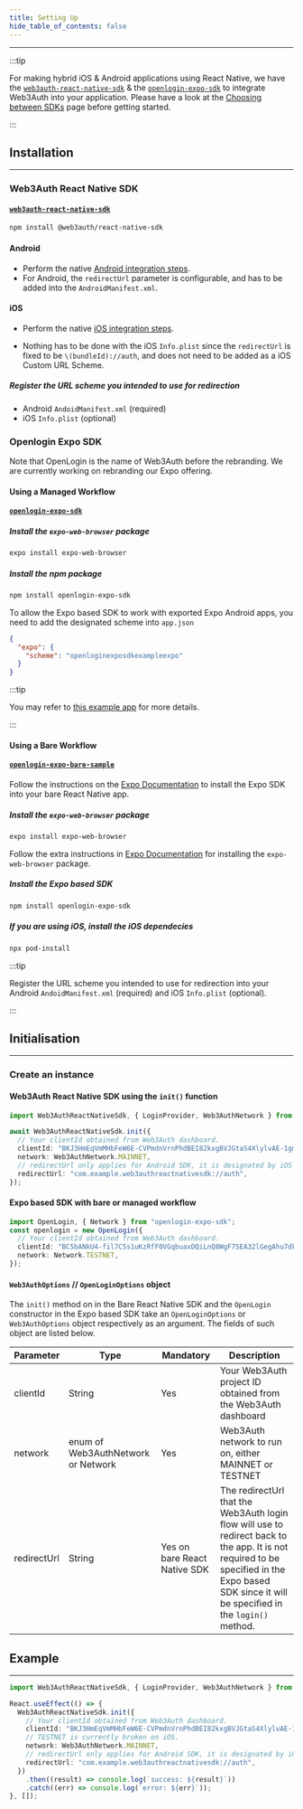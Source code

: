 ```yaml
---
title: Setting Up
hide_table_of_contents: false
---
```


---

:::tip

For making hybrid iOS & Android applications using React Native, we have the
[`web3auth-react-native-sdk`](https://github.com/Web3Auth/web3auth-react-native-sdk) & the
[`openlogin-expo-sdk`](https://github.com/torusresearch/openlogin-expo-sdk) to integrate Web3Auth into your application. Please have a look at the
[Choosing between SDKs](./choosesdk) page before getting started.

:::

## Installation

---

### Web3Auth React Native SDK

#### [`web3auth-react-native-sdk`](https://github.com/web3auth/web3auth-react-native-sdk)

```sh
npm install @web3auth/react-native-sdk
```

#### Android

- Perform the native [Android integration steps](/api-reference/android/setting-up).
- For Android, the `redirectUrl` parameter is configurable, and has to be added into the `AndroidManifest.xml`.

#### iOS

- Perform the native [iOS integration steps](/api-reference/ios/setting-up).

- Nothing has to be done with the iOS `Info.plist` since the `redirectUrl` is fixed to be `\(bundleId)://auth`, and does not need to be added as a iOS
  Custom URL Scheme.

##### Register the URL scheme you intended to use for redirection

- Android `AndoidManifest.xml` (required)
- iOS `Info.plist` (optional)

### Openlogin Expo SDK

Note that OpenLogin is the name of Web3Auth before the rebranding. We are currently working on rebranding our Expo offering.

#### Using a Managed Workflow

#### [`openlogin-expo-sdk`](https://github.com/torusresearch/openlogin-expo-sdk)

##### Install the `expo-web-browser` package

```sh
expo install expo-web-browser
```

##### Install the npm package

```sh
npm install openlogin-expo-sdk
```

To allow the Expo based SDK to work with exported Expo Android apps, you need to add the designated scheme into `app.json`

```json
{
  "expo": {
    "scheme": "openloginexposdkexampleexpo"
  }
}
```

:::tip

You may refer to [this example app](https://github.com/torusresearch/openlogin-expo-sdk/tree/master/openlogin-expo-sdk-example-expo) for more details.

:::

#### Using a Bare Workflow

#### [`openlogin-expo-bare-sample`](https://github.com/torusresearch/openlogin-expo-bare-sample)

Follow the instructions on the [Expo Documentation](https://docs.expo.dev/bare/installing-expo-modules/) to install the Expo SDK into your bare React
Native app.

##### Install the `expo-web-browser` package

```sh
expo install expo-web-browser
```

Follow the extra instructions in [Expo Documentation](https://github.com/expo/expo/tree/main/packages/expo-web-browser) for installing the
`expo-web-browser` package.

##### Install the Expo based SDK

```sh
npm install openlogin-expo-sdk
```

##### If you are using iOS, install the iOS dependecies

```sh
npx pod-install
```

:::tip

Register the URL scheme you intended to use for redirection into your Android `AndoidManifest.xml` (required) and iOS `Info.plist` (optional).

:::

## Initialisation

---

### Create an instance

#### Web3Auth React Native SDK using the `init()` function

```typescript
import Web3AuthReactNativeSdk, { LoginProvider, Web3AuthNetwork } from "web3auth-react-native-sdk";

await Web3AuthReactNativeSdk.init({
  // Your clientId obtained from Web3Auth dashboard.
  clientId: "BKJ3HmEqVmMHbFeW6E-CVPmdnVrnPhdBEI82kxgBVJGtaS4XlylvAE-1gmsv_Fa1CDj-xIhvTf3Kgd6mTn8nJtw",
  network: Web3AuthNetwork.MAINNET,
  // redirectUrl only applies for Android SDK, it is designated by iOS SDK in iOS, which is \(bundleId)://auth
  redirectUrl: "com.example.web3authreactnativesdk://auth",
});
```

#### Expo based SDK with bare or managed workflow

```typescript
import OpenLogin, { Network } from "openlogin-expo-sdk";
const openlogin = new OpenLogin({
  // Your clientId obtained from Web3Auth dashboard.
  clientId: "BC5bANkU4-fil7C5s1uKzRfF0VGqbuaxDQiLnQ8WgF7SEA32lGegAhu7dk4dZf3Rk397blIvfWytXwsRvs9dOaQ",
  network: Network.TESTNET,
});
```

#### `Web3AuthOptions` // `OpenLoginOptions` object

The `init()` method on in the Bare React Native SDK and the `OpenLogin` constructor in the Expo based SDK take an `OpenLoginOptions` or
`Web3AuthOptions` object respectively as an argument. The fields of such object are listed below.

| Parameter   | Type                               | Mandatory                    | Description                                                                                                                                                                                     |
| ----------- | ---------------------------------- | ---------------------------- | ----------------------------------------------------------------------------------------------------------------------------------------------------------------------------------------------- |
| clientId    | String                             | Yes                          | Your Web3Auth project ID obtained from the Web3Auth dashboard                                                                                                                                   |
| network     | enum of Web3AuthNetwork or Network | Yes                          | Web3Auth network to run on, either MAINNET or TESTNET                                                                                                                                           |
| redirectUrl | String                             | Yes on bare React Native SDK | The redirectUrl that the Web3Auth login flow will use to redirect back to the app. It is not required to be specified in the Expo based SDK since it will be specified in the `login()` method. |

## Example

---

```typescript
import Web3AuthReactNativeSdk, { LoginProvider, Web3AuthNetwork } from "web3auth-react-native-sdk";

React.useEffect(() => {
  Web3AuthReactNativeSdk.init({
    // Your clientId obtained from Web3Auth dashboard.
    clientId: "BKJ3HmEqVmMHbFeW6E-CVPmdnVrnPhdBEI82kxgBVJGtaS4XlylvAE-1gmsv_Fa1CDj-xIhvTf3Kgd6mTn8nJtw",
    // TESTNET is currently broken on iOS.
    network: Web3AuthNetwork.MAINNET,
    // redirectUrl only applies for Android SDK, it is designated by iOS SDK in iOS, which is \(bundleId)://auth
    redirectUrl: "com.example.web3authreactnativesdk://auth",
  })
    .then((result) => console.log(`success: ${result}`))
    .catch((err) => console.log(`error: ${err}`));
}, []);
```
